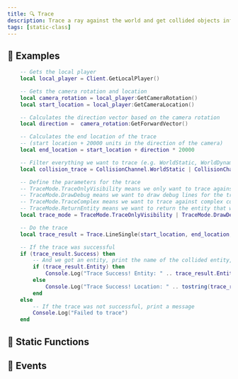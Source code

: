 ```yaml
---
title: 🔍 Trace
description: Trace a ray against the world and get collided objects information.
tags: [static-class]
---
```


<HeaderDeclaration type="StaticClass" name="Trace" is_static />


## 🎒 Examples

```lua title="Client/Index.lua"
	-- Gets the local player
	local local_player = Client.GetLocalPlayer()

	-- Gets the camera rotation and location
	local camera_rotation = local_player:GetCameraRotation()
	local start_location = local_player:GetCameraLocation()

	-- Calculates the direction vector based on the camera rotation
	local direction =  camera_rotation:GetForwardVector()

	-- Calculates the end location of the trace
	-- (start location + 20000 units in the direction of the camera)
	local end_location = start_location + direction * 20000

	-- Filter everything we want to trace (e.g. WorldStatic, WorldDynamic, PhysicsBody, Vehicle)
	local collision_trace = CollisionChannel.WorldStatic | CollisionChannel.WorldDynamic | CollisionChannel.PhysicsBody | CollisionChannel.Vehicle

	-- Define the parameters for the trace
	-- TraceMode.TraceOnlyVisibility means we only want to trace against objects that are visible
	-- TraceMode.DrawDebug means we want to draw debug lines for the trace for visualization
	-- TraceMode.TraceComplex means we want to trace against complex collision shapes
	-- TraceMode.ReturnEntity means we want to return the entity that was hit by the trace
	local trace_mode = TraceMode.TraceOnlyVisibility | TraceMode.DrawDebug | TraceMode.TraceComplex | TraceMode.ReturnEntity

	-- Do the trace
	local trace_result = Trace.LineSingle(start_location, end_location, collision_trace, trace_mode)

	-- If the trace was successful
	if (trace_result.Success) then
		-- And we got an entity, print the name of the collided entity, otherwise just print the location
		if (trace_result.Entity) then
			Console.Log("Trace Success! Entity: " .. trace_result.Entity:GetClass():GetName() .. ". Location: " .. tostring(trace_result.Location))
		else
			Console.Log("Trace Success! Location: " .. tostring(trace_result.Location))
		end
	else
		-- If the trace was not successful, print a message
		Console.Log("Failed to trace")
	end
```


## 🗿 Static Functions

<StaticFunctionsDeclaration type="StaticClass" name="Trace" />


## 🚀 Events

<EventsDeclaration type="StaticClass" name="Trace" />